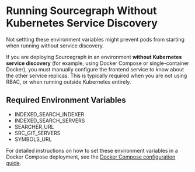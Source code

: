 # Running Sourcegraph Without Kubernetes Service Discovery

<Callout type="warning">Not settting these environment variables might prevent pods from starting when running without service discovery.</Callout>

If you are deploying Sourcegraph in an environment **without Kubernetes service discovery** (for example, using Docker Compose or single-container Docker), you must manually configure the frontend service to know about the other service replicas. This is typically required when you are not using RBAC, or when running outside Kubernetes entirely.

## Required Environment Variables

- INDEXED_SEARCH_INDEXER
- INDEXED_SEARCH_SERVERS
- SEARCHER_URL
- SRC_GIT_SERVERS
- SYMBOLS_URL

For detailed instructions on how to set these environment variables in a Docker Compose deployment, see the [Docker Compose configuration guide](/admin/deploy/docker-compose/configuration#set-environment-variables).
